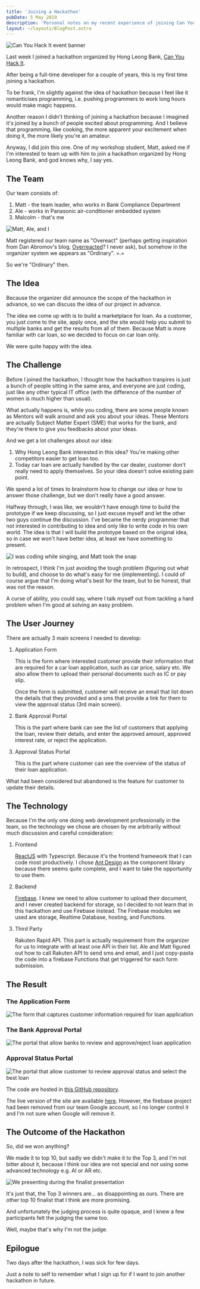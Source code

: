 ```yaml
---
title: 'Joining a Hackathon'
pubDate: 5 May 2019
description: 'Personal notes on my recent experience of joining Can You Hack It hackathon.'
layout: ~/layouts/BlogPost.astro
---
```



<img src={eventImg} alt="Can You Hack It event banner" />

Last week I joined a hackathon organized by Hong Leong Bank, [Can You Hack It][can-you-hack-it].

After being a full-time developer for a couple of years, this is my first time joining a hackathon.

To be frank, I'm slightly against the idea of hackathon because I feel like it romanticises programming, i.e. pushing programmers to work long hours would make magic happens.

Another reason I didn't thinking of joining a hackathon because I imagined it's joined by a bunch of people excited about programming. And I believe that programming, like cooking, the more apparent your excitement when doing it, the more likely you're an amateur.

Anyway, I did join this one. One of my workshop student, Matt, asked me if I'm interested to team up with him to join a hackathon organized by Hong Leong Bank, and god knows why, I say yes.

## The Team

Our team consists of:

1.  Matt - the team leader, who works in Bank Compliance Department
1.  Ale - works in Panasonic air-conditioner embedded system
1.  Malcolm - that's me

<img src={teamMembersImg} alt="Matt, Ale, and I" />

Matt registered our team name as "Overeact" (perhaps getting inspiration from Dan Abromov's blog, [Overreacted]? I never ask), but somehow in the organizer system we appears as "Ordinary". =.=

So we're "Ordinary" then.

## The Idea

Because the organizer did announce the scope of the hackathon in advance, so we can discuss the idea of our project in advance.

The idea we come up with is to build a marketplace for loan. As a customer, you just come to the site, apply once, and the site would help you submit to multiple banks and get the results from all of them. Because Matt is more familiar with car loan, so we decided to focus on car loan only.

We were quite happy with the idea.

## The Challenge

Before I joined the hackathon, I thought how the hackathon tranpires is just a bunch of people sitting in the same area, and everyone are just coding, just like any other typical IT office (with the difference of the number of women is much higher than usual).

What actually happens is, while you coding, there are some people known as Mentors will walk around and ask you about your ideas. These Mentors are actually Subject Matter Expert (SME) that works for the bank, and they're there to give you feedbacks about your ideas.

And we get a lot challenges about our idea:

1.  Why Hong Leong Bank interested in this idea? You're making other competitors easier to get loan too.
1.  Today car loan are actually handled by the car dealer, customer don't really need to apply themselves. So your idea doesn't solve existing pain point.

We spend a lot of times to brainstorm how to change our idea or how to answer those challenge, but we don't really have a good answer.

Halfway through, I was like, we wouldn't have enough time to build the prototype if we keep discussing, so I just excuse myself and let the other two guys continue the discussion. I've became the nerdy programmer that not interested in contributing to idea and only like to write code in his own world. The idea is that I will build the prototype based on the original idea, so in case we won't have better idea, at least we have something to present.

<img
  alt="I was coding while singing, and Matt took the snap"
  src={codeAndSingImg}
/>

In retrospect, I think I'm just avoiding the tough problem (figuring out what to build), and choose to do what's easy for me (implementing). I could of course argue that I'm doing what's best for the team, but to be honest, that was not the reason.

A curse of ability, you could say, where I talk myself out from tackling a hard problem when I'm good at solving an easy problem.

## The User Journey

There are actually 3 main screens I needed to develop:

1.  Application Form

    This is the form where interested customer provide their information that are required for a car loan application, such as car price, salary etc. We also allow them to upload their personal documents such as IC or pay slip.

    Once the form is submitted, customer will receive an email that list down the details that they provided and a sms that provide a link for them to view the approval status (3rd main screen).

1.  Bank Approval Portal

    This is the part where bank can see the list of customers that applying the loan, review their details, and enter the approved amount, approved interest rate, or reject the application.

1.  Approval Status Portal

    This is the part where customer can see the overview of the status of their loan application.

What had been considered but abandoned is the feature for customer to update their details.

## The Technology

Because I'm the only one doing web development professionally in the team, so the technology we chose are chosen by me arbitrarily without much discussion and careful consideration:

1.  Frontend

    [ReactJS] with Typescript. Because it's the frontend framework that I can code most productively. I chose [Ant Design][antdesign] as the component library because there seems quite complete, and I want to take the opportunity to use them.

1.  Backend

    [Firebase]. I knew we need to allow customer to upload their document, and I never created backend for storage, so I decided to not learn that in this hackathon and use Firebase instead. The Firebase modules we used are storage, Realtime Database, hosting, and Functions.

1.  Third Party

    Rakuten Rapid API. This part is actually requirement from the organizer for us to integrate with at least one API in their list. Ale and Matt figured out how to call Rakuten API to send sms and email, and I just copy-pasta the code into a firebase Functions that get triggered for each form submission.

## The Result

### The Application Form

<img
  src={loanFormImg}
  alt="The form that captures customer information required for loan application"
/>

### The Bank Approval Portal

<img
  src={bankApproval}
  alt="The portal that allow banks to review and approve/reject loan application"
/>

### Approval Status Portal

<img
  src={approvalStatus}
  alt="The portal that allow customer to review approval status and select the best loan"
/>

The code are hosted in [this GitHub repository][code-repo].

The live version of the site are available [here][firebase-site]. However, the firebase project had been removed from our team Google account, so I no longer control it and I'm not sure when Google will remove it.

## The Outcome of the Hackathon

So, did we won anything?

We made it to top 10, but sadly we didn't make it to the Top 3, and I'm not bitter about it, because I think our idea are not special and not using some advanced technology e.g. AI or AR etc.

<img src={finalPptImg} alt="We presenting during the finalist presentation" />

It's just that, the Top 3 winners are... as disappointing as ours. There are other top 10 finalist that I think are more promising.

And unfortunately the judging process is quite opaque, and I knew a few participants felt the judging the same too.

Well, maybe that's why I'm not the judge.

## Epilogue

Two days after the hackathon, I was sick for few days.

Just a note to self to remember what I sign up for if I want to join another hackathon in future.

[can-you-hack-it]: https://www.hlb.com.my/en/personal-banking/about-us/careers/can-you-hack-it.html
[overreacted]: https://overreacted.io/
[reactjs]: https://reactjs.org/
[antdesign]: https://ant.design/
[firebase]: https://firebase.google.com/
[code-repo]: https://github.com/malcolm-kee/react-project-base
[firebase-site]: https://team36.firebaseapp.com/
